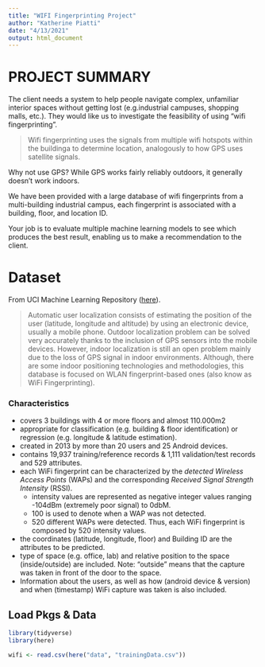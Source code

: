 ```yaml
---
title: "WIFI Fingerprinting Project"
author: "Katherine Piatti"
date: "4/13/2021"
output: html_document
---
```


# PROJECT SUMMARY ############################################

The client needs a system to help people navigate complex, unfamiliar interior spaces without getting lost (e.g.industrial campuses, shopping malls, etc.). They would like us to investigate the feasibility of using "wifi fingerprinting". 

>
>
Wifi fingerprinting uses the signals from multiple wifi hotspots within the buildinga to determine location, analogously to how GPS uses satellite signals.

Why not use GPS? While GPS works fairly reliably outdoors, it generally doesn't work indoors.

We have been provided with a large database of wifi fingerprints from a multi-building industrial campus, each fingerprint is associated with a building, floor, and location ID.

Your job is to evaluate multiple machine learning models to see which produces the best result, enabling us to make a recommendation to the client. 



# Dataset ##############################################################

From UCI Machine Learning Repository ([here](http://archive.ics.uci.edu/ml/datasets/UJIIndoorLoc)).

> Automatic user localization consists of estimating the position of the user (latitude, longitude and altitude) by using an electronic device, usually a mobile phone. Outdoor localization problem can be solved very accurately thanks to the inclusion of GPS sensors into the mobile devices. However, indoor localization is still an open problem mainly due to the loss of GPS signal in indoor environments. Although, there are some indoor positioning technologies and methodologies, this database is focused on WLAN fingerprint-based ones (also know as WiFi Fingerprinting).

### Characteristics

- covers 3 buildings with 4 or more floors and almost 110.000m2
- appropriate for classification (e.g. building & floor identification) or regression (e.g. longitude & latitude estimation). 
- created in 2013 by more than 20 users and 25 Android devices. 
- contains 19,937 training/reference records & 1,111 validation/test records and 529 attributes.
- each WiFi fingerprint can be characterized by the *detected Wireless Access Points* (WAPs) and the corresponding *Received Signal Strength Intensity* (RSSI). 
  + intensity values are represented as negative integer values ranging -104dBm (extremely poor signal) to 0dbM. 
  + 100 is used to denote when a WAP was not detected.
  + 520 different WAPs were detected. Thus, each WiFi fingerprint is composed by 520 intensity values.
- the coordinates (latitude, longitude, floor) and Building ID are the attributes to be predicted.
- type of space (e.g. office, lab) and relative position to the space (inside/outside) are included. Note: "outside" means that the capture was taken in front of the door to the space.
- Information about the users, as well as how (android device & version) and when (timestamp) WiFi capture was taken is also included.





## Load Pkgs & Data

```r
library(tidyverse)
library(here)
```


```r
wifi <- read.csv(here("data", "trainingData.csv"))
```


